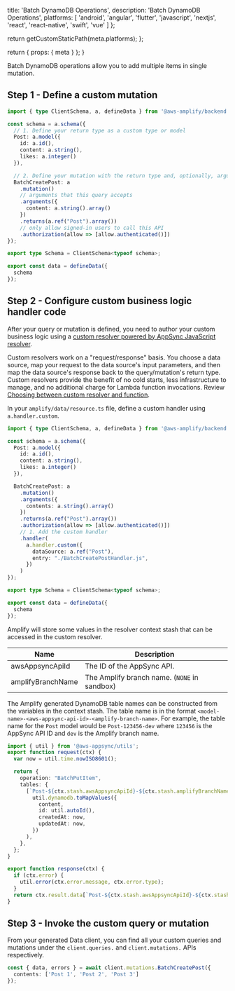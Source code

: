 
  title: 'Batch DynamoDB Operations',
  description:
    'Batch DynamoDB Operations',
  platforms: [
    'android',
    'angular',
    'flutter',
    'javascript',
    'nextjs',
    'react',
    'react-native',
    'swift',
    'vue'
  ]
};

  return getCustomStaticPath(meta.platforms);
};

  return {
    props: {
      meta
    }
  };
}

Batch DynamoDB operations allow you to add multiple items in single mutation.

## Step 1 - Define a custom mutation

```ts
import { type ClientSchema, a, defineData } from '@aws-amplify/backend';

const schema = a.schema({
  // 1. Define your return type as a custom type or model
  Post: a.model({
    id: a.id(),
    content: a.string(),
    likes: a.integer()
  }),

  // 2. Define your mutation with the return type and, optionally, arguments
  BatchCreatePost: a
    .mutation()
    // arguments that this query accepts
    .arguments({
      content: a.string().array()
    })
    .returns(a.ref("Post").array())
    // only allow signed-in users to call this API
    .authorization(allow => [allow.authenticated()])
});

export type Schema = ClientSchema<typeof schema>;

export const data = defineData({
  schema
});
```

## Step 2 - Configure custom business logic handler code

After your query or mutation is defined, you need to author your custom business logic using a [custom resolver powered by AppSync JavaScript resolver](https://docs.aws.amazon.com/appsync/latest/devguide/tutorials-js.html).

Custom resolvers work on a "request/response" basis. You choose a data source, map your request to the data source's input parameters, and then map the data source's response back to the query/mutation's return type. Custom resolvers provide the benefit of no cold starts, less infrastructure to manage, and no additional charge for Lambda function invocations. Review [Choosing between custom resolver and function](https://docs.aws.amazon.com/appsync/latest/devguide/resolver-reference-overview-js.html#choosing-data-source).

In your `amplify/data/resource.ts` file, define a custom handler using `a.handler.custom`.

```ts title="amplify/data/resource.ts"
import { type ClientSchema, a, defineData } from '@aws-amplify/backend';

const schema = a.schema({
  Post: a.model({
    id: a.id(),
    content: a.string(),
    likes: a.integer()
  }),

  BatchCreatePost: a
    .mutation()
    .arguments({
      contents: a.string().array()
    })
    .returns(a.ref("Post").array())
    .authorization(allow => [allow.authenticated()])
    // 1. Add the custom handler
    .handler(
      a.handler.custom({
        dataSource: a.ref("Post"),
        entry: "./BatchCreatePostHandler.js",
      })
    )
});

export type Schema = ClientSchema<typeof schema>;

export const data = defineData({
  schema
});
```

Amplify will store some values in the resolver context stash that can be accessed in the custom resolver.

| Name              | Description                                 |
| ----------------- | ------------------------------------------- |
| awsAppsyncApiId   | The ID of the AppSync API.                  |
| amplifyBranchName | The Amplify branch name. (`NONE` in sandbox) |

The Amplify generated DynamoDB table names can be constructed from the variables in the context stash. The table name is in the format `<model-name>-<aws-appsync-api-id>-<amplify-branch-name>`. For example, the table name for the `Post` model would be `Post-123456-dev` where `123456` is the AppSync API ID and `dev` is the Amplify branch name.

```ts title="amplify/data/BatchCreatePostHandler.js"
import { util } from '@aws-appsync/utils';
export function request(ctx) {
  var now = util.time.nowISO8601();

  return {
    operation: "BatchPutItem",
    tables: {
      [`Post-${ctx.stash.awsAppsyncApiId}-${ctx.stash.amplifyBranchName}`]: ctx.args.contents.map((content) =>
        util.dynamodb.toMapValues({
          content,
          id: util.autoId(),
          createdAt: now,
          updatedAt: now,
        })
      ),
    },
  };
}

export function response(ctx) {
  if (ctx.error) {
    util.error(ctx.error.message, ctx.error.type);
  }
  return ctx.result.data[`Post-${ctx.stash.awsAppsyncApiId}-${ctx.stash.amplifyBranchName}`];
}
```

## Step 3 - Invoke the custom query or mutation

From your generated Data client, you can find all your custom queries and mutations under the `client.queries.` and `client.mutations.` APIs respectively.

```ts
const { data, errors } = await client.mutations.BatchCreatePost({
  contents: ['Post 1', 'Post 2', 'Post 3']
});
```

